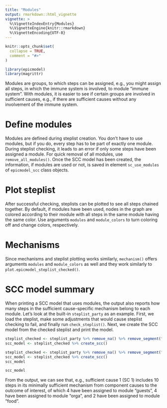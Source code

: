```yaml
---
title: "Modules"
output: rmarkdown::html_vignette
vignette: >
  %\VignetteIndexEntry{Modules}
  %\VignetteEngine{knitr::rmarkdown}
  %\VignetteEncoding{UTF-8}
---
```


```r
knitr::opts_chunk$set(
  collapse = TRUE,
  comment = "#>"
)
```

```r
library(epicmodel)
library(magrittr)
```

Modules are groups, to which steps can be assigned, e.g., you might assign all steps, in which the immune system is involved, to module "immune system". With modules, it is easier to see if certain groups are involved in sufficient causes, e.g., if there are sufficient causes without any involvement of the immune system.

# Define modules

Modules are defined during steplist creation. You don't have to use modules, but if you do, every step has to be part of exactly one module. During steplist checking, it leads to an error if only some steps have been assigned a module. For quick removal of all modules, use `remove_all_modules()`.
Once the SCC model has been created, the information, if modules are used or not, is saved in element `sc_use_modules` of `epicmodel_scc` class objects.

# Plot steplist

After successful checking, steplists can be plotted to see all steps chained together. By default, if modules have been used, nodes in the graph are colored according to their module with all steps in the same module having the same color. Use arguments `modules` and `module_colors` to turn coloring off and change colors, respectively.

# Mechanisms

Since mechanisms and steplist plotting works similarly, `mechanism()` offers arguments `modules` and `module_colors` as well and they work similarly to `plot.epicmodel_steplist_checked()`.

# SCC model summary

When printing a SCC model that uses modules, the output also reports how many steps in the sufficient cause-specific mechanism belong to each module. Let's look at the built-in `steplist_party` as an example. First, we load the steplist, make some adjustments that would cause steplist checking to fail, and finally run `check_steplist()`. Next, we create the SCC model from the checked steplist and print the model.

```r
steplist_checked <- steplist_party %>% remove_na() %>% remove_segment("d4") %>% check_steplist()
scc_model <- steplist_checked %>% create_scc()
```

```r
steplist_checked <- steplist_party %>% remove_na() %>% remove_segment("d4") %>% check_steplist()
scc_model <- steplist_checked %>% create_scc()
scc_model
```

```r
scc_model
```

From the output, we can see that, e.g., sufficient cause 1 (SC 1) includes 10 steps in its minimally sufficient mechanism from component causes to the outcome of interest, of which 4 have been assigned to module "guests", 4 have been assigned to module "orga", and 2 have been assigned to module "food".
